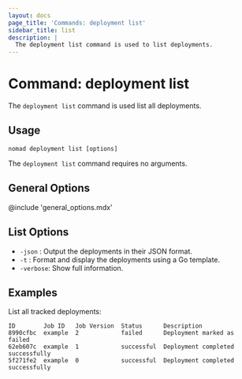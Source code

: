 ```yaml
---
layout: docs
page_title: 'Commands: deployment list'
sidebar_title: list
description: |
  The deployment list command is used to list deployments.
---
```


# Command: deployment list

The `deployment list` command is used list all deployments.

## Usage

```plaintext
nomad deployment list [options]
```

The `deployment list` command requires no arguments.

## General Options

@include 'general_options.mdx'

## List Options

- `-json` : Output the deployments in their JSON format.
- `-t` : Format and display the deployments using a Go template.
- `-verbose`: Show full information.

## Examples

List all tracked deployments:

```shell-sessionnomad deployment list
ID        Job ID   Job Version  Status      Description
8990cfbc  example  2            failed      Deployment marked as failed
62eb607c  example  1            successful  Deployment completed successfully
5f271fe2  example  0            successful  Deployment completed successfully
```
